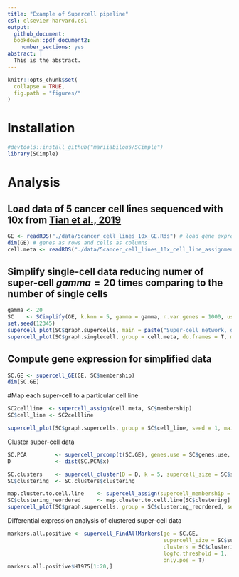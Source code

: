 ```yaml
---
title: "Example of Supercell pipeline"
csl: elsevier-harvard.csl
output:
  github_document:
  bookdown::pdf_document2:
    number_sections: yes
abstract: |
  This is the abstract.
---
```


```r
knitr::opts_chunk$set(
  collapse = TRUE,
  fig.path = "figures/"
)
```

# Installation

```r
#devtools::install_github("mariiabilous/SCimple")
library(SCimple)

```

# Analysis
## Load data of 5 cancer cell lines sequenced with 10x from [Tian et al., 2019](https://doi.org/10.1038/s41592-019-0425-8)

```r
GE <- readRDS("./data/5cancer_cell_lines_10x_GE.Rds") # load gene expression matrix
dim(GE) # genes as rows and cells as columns
cell.meta <- readRDS("./data/5cancer_cell_lines_10x_cell_line_assignment.Rds") # load cell assignment to a cancer cell line
```
## Simplify single-cell data reducing numer of super-cell $gamma = 20$ times comparing to the number of single cells 
```r
gamma <- 20
SC    <- SCimplify(GE, k.knn = 5, gamma = gamma, n.var.genes = 1000, use.nn2 = FALSE)
set.seed(12345)
supercell_plot(SC$graph.supercells, main = paste("Super-cell network, gamma =", gamma), seed = 1)
supercell_plot(SC$graph.singlecell, group = cell.meta, do.frames = T, main = paste("Single-cell network, N =", dim(GE)[2]), lay.method = "components")
```

## Compute gene expression for simplified data
```r
SC.GE <- supercell_GE(GE, SC$membership)
dim(SC.GE)
```

#Map each super-cell to a particular cell line
```r
SC2cellline  <- supercell_assign(cell.meta, SC$membership)
SC$cell_line <- SC2cellline

supercell_plot(SC$graph.supercells, group = SC$cell_line, seed = 1, main = "Super-cell colored by cell line assignment")
```

Cluster super-cell data
```r
SC.PCA         <- supercell_prcomp(t(SC.GE), genes.use = SC$genes.use, supercell_size = SC$supercell_size, k = 20)
D              <- dist(SC.PCA$x)

SC.clusters    <- supercell_cluster(D = D, k = 5, supercell_size = SC$supercell_size)
SC$clustering  <- SC.clusters$clustering
```

```r
map.cluster.to.cell.line    <- supercell_assign(supercell_membership = SC$clustering, clusters  = SC$cell_line)
SC$clustering_reordered     <- map.cluster.to.cell.line[SC$clustering]
supercell_plot(SC$graph.supercells, group = SC$clustering_reordered, seed = 1, main = "Super-cell colored by cell line cluster")
```


Differential expression analysis of clustered super-cell data 
```r
markers.all.positive <- supercell_FindAllMarkers(ge = SC.GE, 
                                                 supercell_size = SC$supercell_size,
                                                 clusters = SC$clustering_reordered,
                                                 logfc.threshold = 1,
                                                 only.pos = T)
markers.all.positive$H1975[1:20,]
```

